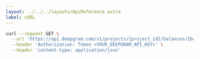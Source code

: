 ---
layout: ../../../layouts/ApiReference.astro
label: cURL
---

```bash
curl --request GET \
  --url 'https://api.deepgram.com/v1/projects/{project_id}/balances/{balance_id}' \
  --header 'Authorization: Token <YOUR_DEEPGRAM_API_KEY>' \
  --header 'content-type: application/json'
```
